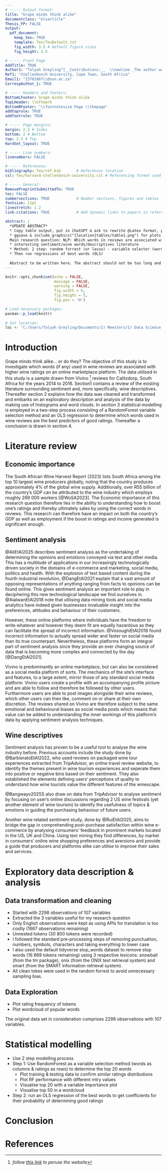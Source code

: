 ```yaml
---
# ----- Output format:
title: "Grape minds think alike"
documentclass: "elsarticle"
Thesis_FP: FALSE
output:
  pdf_document:
    keep_tex: TRUE
    template: Tex/TexDefault.txt
    fig_width: 3.5 # Default figure sizes
    fig_height: 3.5

# ----- Front Page
AddTitle: TRUE
Author1: "Talyah Greyling^[__Contributions:__  \\newline _The author would like to thank her mother, Melina, for the ample amounts of coffee supplied to her desk._]" 
Ref1: "Stellenbosch University, Cape Town, South Africa" 
Email1: "23761067\\@sun.ac.za" 
CorrespAuthor_1: TRUE

# ----- Headers and footers:
BottomLFooter: Grape minds think alike                    
TopLHeader: \leftmark 
BottomRFooter: "\\footnotesize Page \\thepage"
addtoprule: TRUE
addfootrule: TRUE 

# ----- Page margins:
margin: 2.3 # Sides
bottom: 2 # Bottom
top: 2.5 # Top
HardSet_layout: TRUE 

# ----- Line numbers:
linenumbers: FALSE

# ----- References:
bibliography: Tex/ref.bib       # References location
csl: Tex/harvard-stellenbosch-university.csl # Referencing format used

# ----- General:
RemovePreprintSubmittedTo: TRUE  
toc: FALSE                      
numbersections: TRUE            # Number sections, figures and tables
fontsize: 11pt                  
linestretch: 1.2                
link-citations: TRUE            # Add dynamic links to papers in reference list

abstract: |
  *UPDATE ABSTRACT*
  * Copy table output, put in ChatGPT & ask to rewrite @Latex format, paste in Paper_23761067
  * ggsave & include_graphics("{location}tables/table1.png") for plots 
  Main research question: NLP: Which words in reviews are associated with higher wine ratings?
  * interesting sentiment/wine words/descriptives literature
  * Method: 2 step: random forrest (or lasso) - variable selector (words as columns & ratings as rows), top N words (20/50) filter only on those columns & draw word clouds, variable importance plots & PDP (Partial Dependence Plots)
  * Then run regressions of best words (OLS)
  
  Abstract to be written here. The abstract should not be too long and should provide the reader with a good understanding what you are writing about. Academic papers are not like novels where you keep the reader in suspense. To be effective in getting others to read your paper, be as open and concise about your findings here as possible. Ideally, upon reading your abstract, the reader should feel he / she must read your paper in entirety.
---
```


```r
knitr::opts_chunk$set(echo = FALSE, 
                      message = FALSE, 
                      warning = FALSE, 
                      fig.width = 6, 
                      fig.height = 5, 
                      fig.pos = 'H')
```

```r

# Load necessary packages:
pacman::p_load(knitr)
               
# Set location: 
loc <- "C:/Users/Talyah Greyling/Documents/1) Meesters/1) Data Science 871/Data_Science_Project_23761067_GitHub/"

```
<!-- # References cheat sheet:  -->
<!-- # save as BibTex -->
<!-- # normal: @fama1997[p. 33] -->
<!-- # in brackets: [@grinold2000] -->
<!-- # join 2: \& -->

<!-- # reference a section: Section \ref{section.name} -->
<!-- # reference a figure: Figures \ref{Figure1} -->

\newpage
# Introduction \label{Intro}

Grape minds think alike... or do they? The objective of this study is to investigate which words (if any) used in wine reviews are associated with higher wine ratings on an online marketplace platform. The data utilised in this study is a sample drawn from Vivino ^[_follow [this link](https://www.vivino.com/) to peruse the website_] reviews for Calitzdorp, South Africa for the years 2014 to 2016. Section1 contains a review of the existing literature surrounding sentiment and, more specifically, wine descriptives. Thereafter section 2 explains how the data was cleaned and transformed and embarks on an exploratory description and analysis of the data by making use of histograms and word clouds. In section 3 statistical modelling is employed in a two-step process consisting of a RandomForest variable selection method and an OLS regression to determine which words used in wine reviews are the best predictors of good ratings. Thereafter a conclusion is drawn in section 4. 

\newpage
# Literature review \label{LitRev}

## Economic importance
The South African Wine Harvest Report (2023) lists South Africa among the top 10 largest wine producers globally, noting that the country produces approximately 4% of the global wine supply. Additionally, over R55 billion of the country’s GDP can be attributed to the wine industry which employs roughly 269 000 workers [@WoSA2023]. The Economic importance of this research question therefore lies in the ability to understanding how to boost one's ratings and thereby ultimately sales by using the correct words in reviews. This research can therefore have an impact on both the country's GDP as well as employment if the boost in ratings and income generated is significant enough. 

## Sentiment analysis 
@AliEtAl2025 describes sentiment analysis as the undertaking of determining the opinions and emotions conveyed via text and other media. This has a multitude of applications in our increasingly technologically driven society in the domains of e-commerce and marketing, social media, politics and health. With the explosion of text based content during the fourth industrial revolution, @DangEtAl2021 explain that a vast amount of opposing representations of anything ranging from facts to opinions can be found online. This gives sentiment analysis an important role to play in deciphering this new technological landscape we find ourselves in. @AlalwanEtAl2018 note that utilising data mining tools and social media analytics have indeed given businesses invaluable insight into the preferences, attitudes and behaviour of their customers. 

However, these online platforms where individuals have the freedom to write whatever and however they deem fit are equally hazardous as they can facilitate the spread of incorrect information. @VosoughiEtAl2018 found incorrect information to actually spread wider and faster on social media than its true counterpart. Nevertheless, these platforms form an integral part of sentiment analysis since they provide an ever changing source of data that is becoming more complex and connected by the day [@DangEtAl2021]. 

Vivino is predominantly an online marketplace, but can also be considered as a social media platform of sorts. The mechanics of the site's interface and features, to a large extent, mirror those of any standard social media platform. Vivino users create a profile with an accompanying profile picture and are able to follow and therefore be followed by other users. Furthermore users are able to post images alongside their wine reviews, which other users can then like, comment on or share at their own discretion. The reviews shared on Vivino are therefore subject to the same emotional and behavioural biases as social media posts which means that value can be added to understanding the inner workings of this platform's data by applying sentiment analysis techniques. 

## Wine descriptives 
Sentiment analysis has proven to be a useful tool to analyse the wine industry before. Previous accounts include the study done by @BarbieratoEtAl2022, who used reviews on packaged wine tour experiences extracted from TripAdvisor, an online travel review website, to identify the themes present in wine tourism experiences and seperate them into positive or negative bins based on their sentiment. They also established the elements defining users' perceptions of quality to understand how wine tourists value the different features of the winescape. 

@Bangwayo2025S also draw on data from TripAdvisor to analyse sentiment by focusing on user's online discussions regarding 2 US wine festivals (yet another element of wine tourism) to identify the usefulness of topics & emotions in guiding the purchasing behaviour of future users. 

Another wine related sentiment study, done by @RuiEtAl2025, aims to bridge the gap in comprehending post-purchase satisfaction within wine e-commerce by analysing consumers' feedback in prominent markets located in the US, UK and China. Using text mining they find differences, by market in consumers' online wine shopping preferences and aversions and provide a guide that producers and platforms alike can utilise to improve their sales and services. 

\newpage
# Exploratory data description & analysis \label{Data}

## Data transformation and cleaning
* Started with 2298 observations of 107 variables 
* Extracted the 3 variables useful for my research question 
* Only English observations were kept as using APIs for translation is too costly (1667 observations remaining)
* Unnested tokens (30 800 tokens were recorded)
* I followed the standard pre-processing steps of removing punctuation, numbers, symbols, characters and taking everything to lower case
* I also used the default tidyverse stop_words dataset to remove stop words (16 869 tokens remaining) using 3 respective lexicons: snowball (from the tm package), onix (from the ONIX text retrieval system) and smart (from the SMART information retrieval system). 
* All clean tokes were used in the random forrest to avoid unnecessary sampling bias. 

## Data Exploration
* Plot rating frequency of tokens 
* Plot wordcloud of popular words

The original data set in consideration comprises 2298 observations with 107 variables.


\newpage
# Statistical modelling \label{StatMod}
* Use 2 step modelling process 
* Step 1: Use RandomForest as a variable selection method (words as columns & ratings as rows) to determine the top 20 words 
    * Plot training & testing data to confirm similar ratings distributions
    * Plot RF performance with different mtry values
    * Visualise top 20 with a variable importance plot 
    * Visualise top 50 in a wordcloud
* Step 2: run an OLS regression of the best words to get coefficients for their probability of determining good ratings

\newpage
# Conclusion \label{Concl}









\newpage
# References {-}

<div id="refs"></div>
